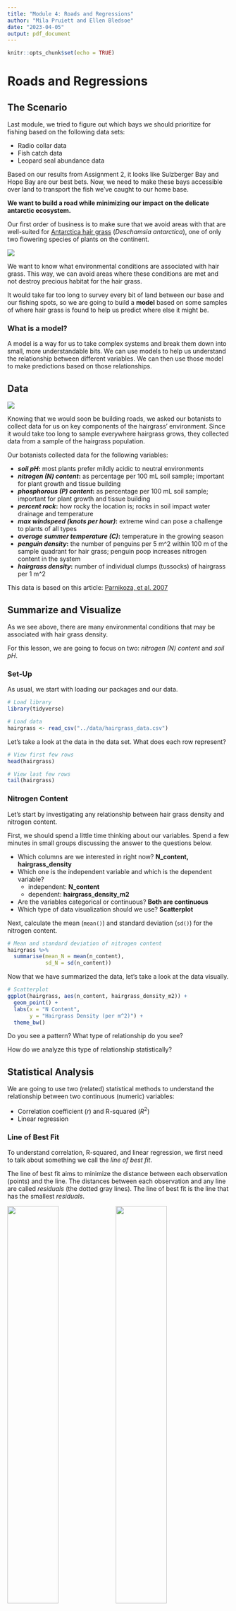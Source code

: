 ```yaml
---
title: "Module 4: Roads and Regressions"
author: "Mila Pruiett and Ellen Bledsoe"
date: "2023-04-05"
output: pdf_document
---
```


```r
knitr::opts_chunk$set(echo = TRUE)
```

# Roads and Regressions

## The Scenario

Last module, we tried to figure out which bays we should prioritize for fishing based on the following data sets:

-   Radio collar data
-   Fish catch data
-   Leopard seal abundance data

Based on our results from Assignment 2, it looks like Sulzberger Bay and Hope Bay are our best bets. Now, we need to make these bays accessible over land to transport the fish we've caught to our home base.

**We want to build a road while minimizing our impact on the delicate antarctic ecosystem.**

Our first order of business is to make sure that we avoid areas with that are well-suited for [Antarctica hair grass](https://oceanwide-expeditions.com/blog/the-plants-of-antarctic) (*Deschamsia antarctica*), one of only two flowering species of plants on the continent.

![](images/hairgrass_indiv.jpeg)

We want to know what environmental conditions are associated with hair grass. This way, we can avoid areas where these conditions are met and not destroy precious habitat for the hair grass.

It would take far too long to survey every bit of land between our base and our fishing spots, so we are going to build a **model** based on some samples of where hair grass is found to help us predict where else it might be.

### What is a model?

A model is a way for us to take complex systems and break them down into small, more understandable bits. We can use models to help us understand the relationship between different variables. We can then use those model to make predictions based on those relationships.

## Data

![](images/hairgrass_landscape.jpeg)

Knowing that we would soon be building roads, we asked our botanists to collect data for us on key components of the hairgrass' environment. Since it would take too long to sample everywhere hairgrass grows, they collected data from a sample of the hairgrass population.

Our botanists collected data for the following variables:

-   ***soil pH*****:** most plants prefer mildly acidic to neutral environments
-   ***nitrogen (N) content*****:** as percentage per 100 mL soil sample; important for plant growth and tissue building
-   ***phosphorous (P) content*****:** as percentage per 100 mL soil sample; important for plant growth and tissue building
-   ***percent rock*****:** how rocky the location is; rocks in soil impact water drainage and temperature
-   ***max windspeed (knots per hour)*****:** extreme wind can pose a challenge to plants of all types
-   ***average summer temperature (C)*****:** temperature in the growing season
-   ***penguin density*****:** the number of penguins per 5 m\^2 within 100 m of the sample quadrant for hair grass; penguin poop increases nitrogen content in the system
-   ***hairgrass density*****:** number of individual clumps (tussocks) of hairgrass per 1 m\^2

This data is based on this article: [Parnikoza, et al. 2007](https://doi.org/10.1016/j.polar.2007.10.002)

## Summarize and Visualize

As we see above, there are many environmental conditions that may be associated with hair grass density.

For this lesson, we are going to focus on two: *nitrogen (N) content* and *soil pH*.

### Set-Up

As usual, we start with loading our packages and our data.

```r
# Load library
library(tidyverse)

# Load data
hairgrass <- read_csv("../data/hairgrass_data.csv")
```

Let's take a look at the data in the data set. What does each row represent?

```r
# View first few rows
head(hairgrass)

# View last few rows
tail(hairgrass)
```

### Nitrogen Content

Let's start by investigating any relationship between hair grass density and nitrogen content.

First, we should spend a little time thinking about our variables. Spend a few minutes in small groups discussing the answer to the questions below.

-   Which columns are we interested in right now? **N_content, hairgrass_density**
-   Which one is the independent variable and which is the dependent variable?
    -   independent: **N_content**
    -   dependent: **hairgrass_density_m2**
-   Are the variables categorical or continuous? **Both are continuous**
-   Which type of data visualization should we use? **Scatterplot**

Next, calculate the mean (`mean()`) and standard deviation (`sd()`) for the nitrogen content.

```r
# Mean and standard deviation of nitrogen content
hairgrass %>% 
  summarise(mean_N = mean(n_content),
            sd_N = sd(n_content))
```

Now that we have summarized the data, let's take a look at the data visually.

```r
# Scatterplot
ggplot(hairgrass, aes(n_content, hairgrass_density_m2)) +
  geom_point() +
  labs(x = "N Content",
       y = "Hairgrass Density (per m^2)") +
  theme_bw()
```

Do you see a pattern? What type of relationship do you see?

How do we analyze this type of relationship statistically?

## Statistical Analysis

We are going to use two (related) statistical methods to understand the relationship between two continuous (numeric) variables:

-   Correlation coefficient ($r$) and R-squared ($R^2$)
-   Linear regression

### Line of Best Fit

To understand correlation, R-squared, and linear regression, we first need to talk about something we call the *line of best fit*.

The line of best fit aims to minimize the distance between each observation (points) and the line. The distances between each observation and any line are called *residuals* (the dotted gray lines). The line of best fit is the line that has the smallest *residuals*.

![](images/lines.png){width="48%"} ![](images/residuals.jpg){width="48%"}

We can add a line of best fit to a ggplot by using the `geom_smooth()` function. We need to specify that the method we want should produce a straight line ("linear model").

```r
# Scatterplot
ggplot(hairgrass, aes(n_content, hairgrass_density_m2)) +
  geom_point() +
  geom_smooth(method = "lm") +
  labs(x = "N Content",
       y = "Hairgrass Density (per m^2)") +
  theme_bw()
```

### Correlation Coefficient

The correlation coefficient, `r`, is a measurement of the strength of the relationship between two continuous variables.

The correlation coefficient is a number between -1 and 1 that looks at the relationship between two numeric variables. If the value is negative, there is a negative relationship between the two variable; if the value is positive, there is a positive relationship.

If all the points fall exactly on the line of best fit, r = 1 or -1. If there is no relationship between the variables, `r` is 0 (or something very close to it).

![](images/coefficient_correlation.jpg)

The greater the magnitude (size) of the correlation coefficient, the stronger the relationship between the two variables.

![](images/correlation.jpg)

It is also important to recognize that the correlation coefficient has nothing to do with the slope of the line (we use linear regression to assess that!).

![](images/steepness.jpeg)

Based on the hairgrass plot we did above, do you expect the correlation coefficient to be positive or negative? For this class, we'll say that any `r` value with 0.1 of 0 means there is no relationship.

To calculate the correlation coefficient, we need to go back to base R and indicate which columns we are referencing with the `$` operator. We use the `cor()` function.

```r
# Find the correlation coefficient
r <- cor(x = hairgrass$n_content, y = hairgrass$hairgrass_density_m2)

# View result
r
```

### R-squared ($R^2$)

The R-squared ($R^2$) value is a representation of how much variation is explained by the line of best fit.

When we have a dependent variable and an independent variable, the R-squared value tells us how much of the variation in the *dependent* variable is explained by the *independent* variable.

Sometimes we don't have obvious dependent and independent variables, but we can still use similar language ($R^2$ tells us how much of the variation in the data is explained).

To calculate R-squared, we square the correlation coefficient value we calculated above. It is always positive because we are squaring it `r` value; that means that R-squared values range from 0 to 1. The closer to 1, the more variation is explained.

```r
# What is r^2?
r^2
```

How would we interpret this `r^2` value?

### Linear Regression Analysis

A regression analysis approximates the relationship between a dependent variable and one or more independent variables. It evaluates the strength of that relationship, ultimately giving us a p-value.

Since we are using linear regressions in this course, the regression model will take the form of a line: `y = mx + b`

-   `y` = dependent variable (y-axis)
-   `x` = independent variable (x-axis)
-   `m` = slope of the line is the slope
-   `b` = y-intercept

Using our variables, what would our linear regression model look like (we don't know `m` or `b` yet...)?

### Hypothesis Testing

What is the null hypothesis? What is the alternative hypothesis?

**Null Hypothesis** ($H_{0}$): There is *no* relationship between hair grass density and nitrogen content.

**Alternative Hypothesis** ($H_{A}$): There *is* a relationship between hair grass density and nitrogen content.

What do you think this means for the slopes?

### Regression Analysis

Thankfully, R can calculate the slope (`m`) and y-intercept (`b`) of the line of best fit for us.

Let's find the equation for our line of best fit, our test statistic, and our p-value. To do this, we use a function called `lm()`: this stands for "linear model."

Like with ANOVA, we will then want to use the `summary()` function to get out the values we need.

```r
# Linear model of hairgrass density v. nitrogen content
nitrogen <- lm(hairgrass_density_m2 ~ n_content, hairgrass)

# Summary of results
summary(nitrogen)
```

As with our other statistical tests --- t-tests and ANOVAs --- the results give us some important values:

-   `b` (y-intercept): part of our line of best fit equation
    -   The "intercept estimate", in this case 1.385, is our y-intercept in our line of best fit
-   `m` (slope): also part of our line of best fit equation
    -   This is the estimate for our independent variable (N_content in this case)
    -   In this model, m = 0.659
-   *F-statistic*: this is our test statistic
-   *p-value*: calculated from our regression model, used to determine significance (0.05 cut-off, as usual)
    -   There are multiple p-values here. Focus either on the p-value for the independent variable (N_content) or the overall p-value displayed in the last line of the results summary (p \< 2.2e-16)
-   *R-squared*: this is our R-squared value that we calculated earlier
    -   You can report either the "multiple" or the "adjusted"
    -   The "multiple" will typically match the one we calculate with code

This means our equation for the line of best fit is: y = 0.659x + 1.385 and there is a statistically significant relationship between nitrogen content and hairgrass density.

## Soil pH

Let's do the same series of steps to determine how soil pH impacts hair grass densities. Work on this in your small groups, and we will go over it in about 10 minutes.

Start with summarizing the data: mean and standard deviation.

```r
# Mean and standard deviation of soil pH
hairgrass %>% 
  summarize(mean_pH = mean(soil_pH),
            sd_pH = sd(soil_pH))
```

Visualize the data. Remember to add in the line of best fit using `ggplot2`. Also add labels and a theme for practice.

```r
# Scatterplot
ggplot(hairgrass, aes(soil_pH, hairgrass_density_m2)) +
  geom_point() +
  geom_smooth(method = "lm") +
  labs(x = "Soil pH",
       y = "Hairgrass Density per m^2") + 
  theme_bw()
```

Calculate the correlation coefficient (`r`)? What does this tell us?

```r
# Correlation coefficient
r <- cor(x = hairgrass$soil_pH, y = hairgrass$hairgrass_density_m2)
```

How much variation does soil pH explain in the hair grass density data?

```r
# What is r^2?
r^2
```

Write out the model for our question about soil pH (without values)?

```r
# hairgrass density  = m(soil_pH) + b
```

Run the regression model and write out the equation for the line of best fit.

```r
# Linear model of hairgrass density v. soil pH
soil_pH <- lm(hairgrass_density_m2 ~ soil_pH, data = hairgrass)
summary(soil_pH)
```

Equation for line of best fit: y = 0.005x + 7.65

Interpret the results of the regression (our p-value cutoff is still = 0.05). What do we conclude about the relationship between soil pH and hair grass density? Why?

Because p \> 0.05 for the regression model, we fail to reject the null hypothesis and conclude that there is no relationship between soil pH and hairgrass density.

## Data-driven Decision Making

The reason we are using regression analysis is to inform where we should (or should not) build our road so we don't harm the sensitive hair grass or take away their prime habitat.

What do results above for nitrogen content and soil pH mean for the road we are building?
